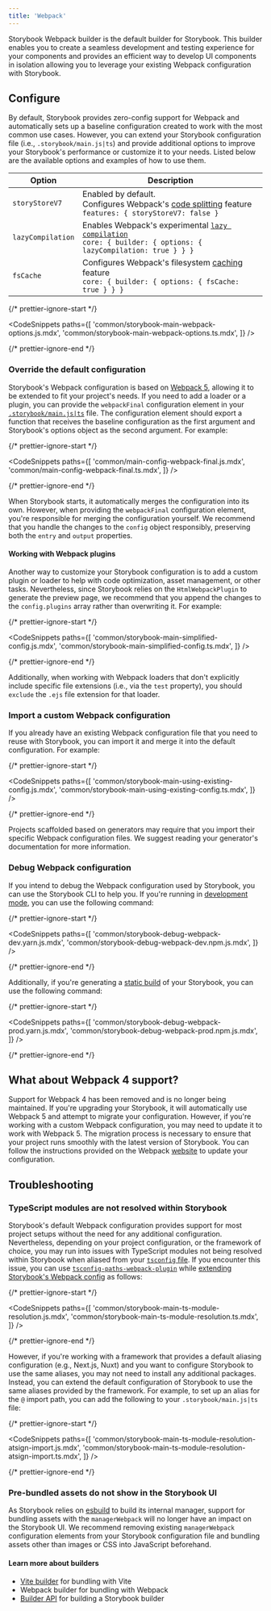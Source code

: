 ```yaml
---
title: 'Webpack'
---
```


Storybook Webpack builder is the default builder for Storybook. This builder enables you to create a seamless development and testing experience for your components and provides an efficient way to develop UI components in isolation allowing you to leverage your existing Webpack configuration with Storybook.

## Configure

By default, Storybook provides zero-config support for Webpack and automatically sets up a baseline configuration created to work with the most common use cases. However, you can extend your Storybook configuration file (i.e., `.storybook/main.js|ts`) and provide additional options to improve your Storybook's performance or customize it to your needs. Listed below are the available options and examples of how to use them.

| Option            | Description                                                                                                                                                                                       |
| ----------------- | ------------------------------------------------------------------------------------------------------------------------------------------------------------------------------------------------- |
| `storyStoreV7`    | Enabled by default.<br/> Configures Webpack's [code splitting](https://webpack.js.org/guides/code-splitting/) feature<br/> `features: { storyStoreV7: false }`                                    |
| `lazyCompilation` | Enables Webpack's experimental [`lazy compilation`](https://webpack.js.org/configuration/experiments/#experimentslazycompilation)<br/>`core: { builder: { options: { lazyCompilation: true } } }` |
| `fsCache`         | Configures Webpack's filesystem [caching](https://webpack.js.org/configuration/cache/#cachetype) feature<br/> `core: { builder: { options: { fsCache: true } } }`                                 |

{/* prettier-ignore-start */}

<CodeSnippets
  paths={[
    'common/storybook-main-webpack-options.js.mdx',
    'common/storybook-main-webpack-options.ts.mdx',
  ]}
/>

{/* prettier-ignore-end */}

### Override the default configuration

Storybook's Webpack configuration is based on [Webpack 5](https://webpack.js.org/), allowing it to be extended to fit your project's needs. If you need to add a loader or a plugin, you can provide the `webpackFinal` configuration element in your [`.storybook/main.js|ts`](../configure/index.md#configure-your-storybook-project) file. The configuration element should export a function that receives the baseline configuration as the first argument and Storybook's options object as the second argument. For example:

{/* prettier-ignore-start */}

<CodeSnippets
  paths={[
    'common/main-config-webpack-final.js.mdx',
    'common/main-config-webpack-final.ts.mdx',
  ]}
/>

{/* prettier-ignore-end */}

When Storybook starts, it automatically merges the configuration into its own. However, when providing the `webpackFinal` configuration element, you're responsible for merging the configuration yourself. We recommend that you handle the changes to the `config` object responsibly, preserving both the `entry` and `output` properties.

#### Working with Webpack plugins

Another way to customize your Storybook configuration is to add a custom plugin or loader to help with code optimization, asset management, or other tasks. Nevertheless, since Storybook relies on the `HtmlWebpackPlugin` to generate the preview page, we recommend that you append the changes to the `config.plugins` array rather than overwriting it. For example:

{/* prettier-ignore-start */}

<CodeSnippets
  paths={[
    'common/storybook-main-simplified-config.js.mdx',
    'common/storybook-main-simplified-config.ts.mdx',
  ]}
/>

{/* prettier-ignore-end */}

Additionally, when working with Webpack loaders that don't explicitly include specific file extensions (i.e., via the `test` property), you should `exclude` the `.ejs` file extension for that loader.

### Import a custom Webpack configuration

If you already have an existing Webpack configuration file that you need to reuse with Storybook, you can import it and merge it into the default configuration. For example:

{/* prettier-ignore-start */}

<CodeSnippets
  paths={[
    'common/storybook-main-using-existing-config.js.mdx',
    'common/storybook-main-using-existing-config.ts.mdx',
  ]}
/>

{/* prettier-ignore-end */}

<Callout variant="info" icon="💡">

Projects scaffolded based on generators may require that you import their specific Webpack configuration files. We suggest reading your generator's documentation for more information.

</Callout>

### Debug Webpack configuration

If you intend to debug the Webpack configuration used by Storybook, you can use the Storybook CLI to help you. If you're running in [development mode](../api/cli-options.md#dev), you can use the following command:

{/* prettier-ignore-start */}

<CodeSnippets
  paths={[
    'common/storybook-debug-webpack-dev.yarn.js.mdx',
    'common/storybook-debug-webpack-dev.npm.js.mdx',
  ]}
/>

{/* prettier-ignore-end */}

Additionally, if you're generating a [static build](../api/cli-options.md#build) of your Storybook, you can use the following command:

{/* prettier-ignore-start */}

<CodeSnippets
  paths={[
    'common/storybook-debug-webpack-prod.yarn.js.mdx',
    'common/storybook-debug-webpack-prod.npm.js.mdx',
  ]}
/>

{/* prettier-ignore-end */}

## What about Webpack 4 support?

Support for Webpack 4 has been removed and is no longer being maintained. If you're upgrading your Storybook, it will automatically use Webpack 5 and attempt to migrate your configuration. However, if you're working with a custom Webpack configuration, you may need to update it to work with Webpack 5. The migration process is necessary to ensure that your project runs smoothly with the latest version of Storybook. You can follow the instructions provided on the Webpack [website](https://webpack.js.org/migrate/5/) to update your configuration.

## Troubleshooting

### TypeScript modules are not resolved within Storybook

Storybook's default Webpack configuration provides support for most project setups without the need for any additional configuration. Nevertheless, depending on your project configuration, or the framework of choice, you may run into issues with TypeScript modules not being resolved within Storybook when aliased from your [`tsconfig` file](https://www.typescriptlang.org/tsconfig). If you encounter this issue, you can use [`tsconfig-paths-webpack-plugin`](https://github.com/dividab/tsconfig-paths-webpack-plugin#tsconfig-paths-webpack-plugin) while [extending Storybook's Webpack config](#override-the-default-configuration) as follows:

{/* prettier-ignore-start */}

<CodeSnippets
  paths={[
    'common/storybook-main-ts-module-resolution.js.mdx',
    'common/storybook-main-ts-module-resolution.ts.mdx',
  ]}
/>

{/* prettier-ignore-end */}

However, if you're working with a framework that provides a default aliasing configuration (e.g., Next.js, Nuxt) and you want to configure Storybook to use the same aliases, you may not need to install any additional packages. Instead, you can extend the default configuration of Storybook to use the same aliases provided by the framework. For example, to set up an alias for the `@` import path, you can add the following to your `.storybook/main.js|ts` file:

{/* prettier-ignore-start */}

<CodeSnippets
  paths={[
    'common/storybook-main-ts-module-resolution-atsign-import.js.mdx',
    'common/storybook-main-ts-module-resolution-atsign-import.ts.mdx',
  ]}
/>

{/* prettier-ignore-end */}

### Pre-bundled assets do not show in the Storybook UI

As Storybook relies on [esbuild](https://esbuild.github.io/) to build its internal manager, support for bundling assets with the `managerWebpack` will no longer have an impact on the Storybook UI. We recommend removing existing `managerWebpack` configuration elements from your Storybook configuration file and bundling assets other than images or CSS into JavaScript beforehand.

#### Learn more about builders

- [Vite builder](./vite.md) for bundling with Vite
- Webpack builder for bundling with Webpack
- [Builder API](./builder-api.md) for building a Storybook builder
